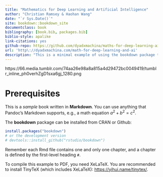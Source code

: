 ```yaml
--- 
title: "Mathematics for Deep Learning and Artificial Intelligence"
author: "Christian Ramsey & Haohan Wang"
date: "`r Sys.Date()`"
site: bookdown::bookdown_site
documentclass: book
bibliography: [book.bib, packages.bib]
biblio-style: apalike
link-citations: yes
github-repo: https://github.com/dyadxmachina/maths-for-deep-learning-ai
url: 'http\://dyadxmachina.com/math-for-deep-learning-and-ai'
description: "This is a minimal example of using the bookdown package to write a book. The output format for this example is bookdown::gitbook."
---
```



https://66.media.tumblr.com/74aa26e98a8a815a4d29472bc0049419/tumblr_inline_ph0verhZgD1sxa6gj_1280.png

# Prerequisites

This is a _sample_ book written in **Markdown**. You can use anything that Pandoc's Markdown supports, e.g., a math equation $a^2 + b^2 = c^2$.

The **bookdown** package can be installed from CRAN or Github:

```r
install.packages("bookdown")
# or the development version
# devtools::install_github("rstudio/bookdown")
```

Remember each Rmd file contains one and only one chapter, and a chapter is defined by the first-level heading `#`.

To compile this example to PDF, you need XeLaTeX. You are recommended to install TinyTeX (which includes XeLaTeX): <https://yihui.name/tinytex/>.